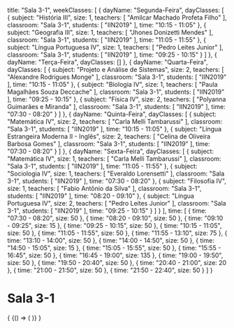   title: "Sala 3-1",
  weekClasses: [
    {
      dayName: "Segunda-Feira",
      dayClasses: [
        {
          subject: "História III",
          size: 1,
          teachers: [
            "Amilcar Machado Profeta Filho"
          ],
          classroom: "Sala 3-1",
          students: [
            "IIN2019"
          ],
          time: "10:15 - 11:05"
        },
        {
          subject: "Geografia III",
          size: 1,
          teachers: [
            "Jhones Donizetti Mendes"
          ],
          classroom: "Sala 3-1",
          students: [
            "IIN2019"
          ],
          time: "11:05 - 11:55"
        },
        {
          subject: "Língua Portuguesa IV",
          size: 1,
          teachers: [
            "Pedro Leites Junior"
          ],
          classroom: "Sala 3-1",
          students: [
            "IIN2019"
          ],
          time: "09:25 - 10:15"
        }
      ]
    },
    {
      dayName: "Terça-Feira",
      dayClasses: []
    },
    {
      dayName: "Quarta-Feira",
      dayClasses: [
        {
          subject: "Projeto e Análise de Sistemas",
          size: 2,
          teachers: [
            "Alexandre Rodrigues Monge"
          ],
          classroom: "Sala 3-1",
          students: [
            "IIN2019"
          ],
          time: "10:15 - 11:05"
        },
        {
          subject: "Biologia IV",
          size: 1,
          teachers: [
            "Paula Magalhães Souza Deccache"
          ],
          classroom: "Sala 3-1",
          students: [
            "IIN2019"
          ],
          time: "09:25 - 10:15"
        },
        {
          subject: "Física IV",
          size: 2,
          teachers: [
            "Polyanna Guimarães e Miranda"
          ],
          classroom: "Sala 3-1",
          students: [
            "IIN2019"
          ],
          time: "07:30 - 08:20"
        }
      ]
    },
    {
      dayName: "Quinta-Feira",
      dayClasses: [
        {
          subject: "Matemática IV",
          size: 2,
          teachers: [
            "Carla Melli Tambarussi"
          ],
          classroom: "Sala 3-1",
          students: [
            "IIN2019"
          ],
          time: "10:15 - 11:05"
        },
        {
          subject: "Língua Estrangeira Moderna II - Inglês",
          size: 2,
          teachers: [
            "Celina de Oliveira Barbosa Gomes"
          ],
          classroom: "Sala 3-1",
          students: [
            "IIN2019"
          ],
          time: "07:30 - 08:20"
        }
      ]
    },
    {
      dayName: "Sexta-Feira",
      dayClasses: [
        {
          subject: "Matemática IV",
          size: 1,
          teachers: [
            "Carla Melli Tambarussi"
          ],
          classroom: "Sala 3-1",
          students: [
            "IIN2019"
          ],
          time: "11:05 - 11:55"
        },
        {
          subject: "Sociologia IV",
          size: 1,
          teachers: [
            "Everaldo Lorensetti"
          ],
          classroom: "Sala 3-1",
          students: [
            "IIN2019"
          ],
          time: "07:30 - 08:20"
        },
        {
          subject: "Filosofia IV",
          size: 1,
          teachers: [
            "Fabio Antônio da Silva"
          ],
          classroom: "Sala 3-1",
          students: [
            "IIN2019"
          ],
          time: "08:20 - 09:10"
        },
        {
          subject: "Língua Portuguesa IV",
          size: 2,
          teachers: [
            "Pedro Leites Junior"
          ],
          classroom: "Sala 3-1",
          students: [
            "IIN2019"
          ],
          time: "09:25 - 10:15"
        }
      ]
    }
  ],
  time: [
    {
      time: "07:30 - 08:20",
      size: 50
    },
    {
      time: "08:20 - 09:10",
      size: 50
    },
    {
      time: "09:10 - 09:25",
      size: 15
    },
    {
      time: "09:25 - 10:15",
      size: 50
    },
    {
      time: "10:15 - 11:05",
      size: 50
    },
    {
      time: "11:05 - 11:55",
      size: 50
    },
    {
      time: "11:55 - 13:10",
      size: 75
    },
    {
      time: "13:10 - 14:00",
      size: 50
    },
    {
      time: "14:00 - 14:50",
      size: 50
    },
    {
      time: "14:50 - 15:05",
      size: 15
    },
    {
      time: "15:05 - 15:55",
      size: 50
    },
    {
      time: "15:55 - 16:45",
      size: 50
    },
    {
      time: "16:45 - 19:00",
      size: 135
    },
    {
      time: "19:00 - 19:50",
      size: 50
    },
    {
      time: "19:50 - 20:40",
      size: 50
    },
    {
      time: "20:40 - 21:00",
      size: 20
    },
    {
      time: "21:00 - 21:50",
      size: 50
    },
    {
      time: "21:50 - 22:40",
      size: 50
    }
  ]
}

# Sala 3-1

<div>
  {
    <BrowserOnly>
      {() => (
        <Grid
          title={data.title}
          weekClasses={data.weekClasses}
          time={data.time}
        />
      )}
    </BrowserOnly>
  }
</div>
